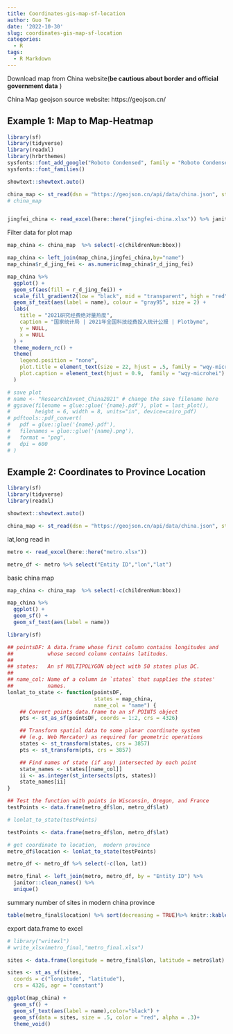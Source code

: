 ```yaml
---
title: Coordinates-gis-map-sf-location
author: Guo Te
date: '2022-10-30'
slug: coordinates-gis-map-sf-location
categories:
  - R
tags:
  - R Markdown
---
```

Download map from China website(**be cautious about border and official government data** )

China Map geojson source website: https://geojson.cn/

## Example 1: Map to Map-Heatmap
```r
library(sf)
library(tidyverse)
library(readxl)
library(hrbrthemes)
sysfonts::font_add_google("Roboto Condensed", family = "Roboto Condensed")
sysfonts::font_families()

showtext::showtext.auto()

china_map <- st_read(dsn = "https://geojson.cn/api/data/china.json", stringsAsFactors = FALSE)
# china_map  


jingfei_china <- read_excel(here::here("jingfei-china.xlsx")) %>% janitor::clean_names() %>% rename(name=de_qu)

```

Filter data for plot map
```r
map_china <- china_map  %>% select(-c(childrenNum:bbox)) 

map_china <- left_join(map_china,jingfei_china,by="name")
map_china$r_d_jing_fei <- as.numeric(map_china$r_d_jing_fei)
```


```r
map_china %>%
  ggplot() +
  geom_sf(aes(fill = r_d_jing_fei)) +
  scale_fill_gradient2(low = "black", mid = "transparent", high = "red") +
  geom_sf_text(aes(label = name), colour = "gray95", size = 2) +
  labs(
    title = "2021研究经费绝对量热度",
    caption = "国家统计局 | 2021年全国科技经费投入统计公报 | Plotbyme",
    y = NULL,
    x = NULL
  ) +
  theme_modern_rc() +
  theme(
    legend.position = "none",
    plot.title = element_text(size = 22, hjust = .5, family = "wqy-microhei"),
    plot.caption = element_text(hjust = 0.9,  family = "wqy-microhei")
  )


```

```r
# save plot
# name <- "ResearchInvent_China2021" # change the save filename here
# ggsave(filename = glue::glue('{name}.pdf'), plot = last_plot(), 
#        height = 6, width = 8, units="in", device=cairo_pdf)
# pdftools::pdf_convert(
#   pdf = glue::glue('{name}.pdf'),
#   filenames = glue::glue('{name}.png'),
#   format = "png", 
#   dpi = 600
# )
```

## Example 2: Coordinates to Province Location
```r
library(sf)
library(tidyverse)
library(readxl)

showtext::showtext.auto()

china_map <- st_read(dsn = "https://geojson.cn/api/data/china.json", stringsAsFactors = FALSE)

```


lat,long read in
```r
metro <- read_excel(here::here("metro.xlsx"))

metro_df <- metro %>% select("Entity ID","lon","lat")
```

basic china map
```r
map_china <- china_map  %>% select(-c(childrenNum:bbox)) 
```

```r
map_china %>%
  ggplot() +
  geom_sf() +
  geom_sf_text(aes(label = name))
```

```r
library(sf)

## pointsDF: A data.frame whose first column contains longitudes and
##           whose second column contains latitudes.
##
## states:   An sf MULTIPOLYGON object with 50 states plus DC.
##
## name_col: Name of a column in `states` that supplies the states'
##           names.
lonlat_to_state <- function(pointsDF,
                            states = map_china,
                            name_col = "name") {
    ## Convert points data.frame to an sf POINTS object
    pts <- st_as_sf(pointsDF, coords = 1:2, crs = 4326)

    ## Transform spatial data to some planar coordinate system
    ## (e.g. Web Mercator) as required for geometric operations
    states <- st_transform(states, crs = 3857)
    pts <- st_transform(pts, crs = 3857)

    ## Find names of state (if any) intersected by each point
    state_names <- states[[name_col]]
    ii <- as.integer(st_intersects(pts, states))
    state_names[ii]
}

## Test the function with points in Wisconsin, Oregon, and France
testPoints <- data.frame(metro_df$lon, metro_df$lat)

# lonlat_to_state(testPoints)

```

```r
testPoints <- data.frame(metro_df$lon, metro_df$lat)

# get coordinate to location,  modern province
metro_df$location <- lonlat_to_state(testPoints)

metro_df <- metro_df %>% select(-c(lon, lat))

metro_final <- left_join(metro, metro_df, by = "Entity ID") %>%
  janitor::clean_names() %>%
  unique()

```

summary number of sites in modern china province
```r
table(metro_final$location) %>% sort(decreasing = TRUE)%>% knitr::kable()
```

export data.frame to excel
```r
# library("writexl")
# write_xlsx(metro_final,"metro_final.xlsx")
```

```r
sites <- data.frame(longitude = metro_final$lon, latitude = metro$lat)

sites <- st_as_sf(sites,
  coords = c("longitude", "latitude"),
  crs = 4326, agr = "constant")

ggplot(map_china) +
  geom_sf() +
  geom_sf_text(aes(label = name),color="black") +
  geom_sf(data = sites, size = .5, color = "red", alpha = .3)+
  theme_void()
```





